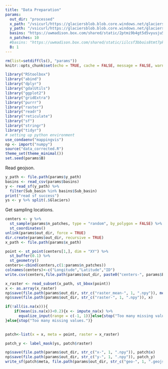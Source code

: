 ```yaml
---
title: "Data Preparation"
params:
  out_dir: "processed"
  x_path: "/vsicurl/https://glaciersblob.blob.core.windows.net/glaciersdata-kris/corrected/region-corrected.vrt"
  y_path: "/vsicurl/https://glaciersblob.blob.core.windows.net/glaciersdata-kris/glaciers.geojson"
  basins: "https://uwmadison.box.com/shared/static/2ptmi9b4gt5d5vyusju5u8kn5n1s6hnd.csv"
  n_patches: 10
  #basins: "https://uwmadison.box.com/shared/static/iilcsf3bbois8tmt7pklriu219s4wlu6.csv" # for test basins
  B: 1 
---
```


```r
rm(list=setdiff(ls(), "params"))
knitr::opts_chunk$set(echo = TRUE, cache = FALSE, message = FALSE, warning = FALSE)
```

```r
library("RStoolbox")
library("abind")
library("dplyr")
library("gdalUtils")
library("ggplot2")
library("gridExtra")
library("purrr")
library("raster")
library("readr")
library("reticulate")
library("sf")
library("stringr")
library("tidyr")
# setting up python environment
use_condaenv("mappingvis")
np <- import("numpy")
source("data_corrected.R")
theme_set(theme_minimal())
set.seed(params$B)
```

Read geojson.

```r
y_path <- file.path(params$y_path)
basins <- read_csv(params$basins)
y <- read_sf(y_path) %>%
  filter(Sub_basin %in% basins$Sub_basin)
print("read sf success")
ys <- y %>% split(.$Glaciers)
```
Get sampling locations.

```r
centers <- y %>%
  st_sample(params$n_patches, type = "random", by_polygon = FALSE) %>%
  st_coordinates()
unlink(params$out_dir, force = TRUE)
dir.create(params$out_dir, recursive = TRUE)
x_path <- file.path(params$x_path)
```

```r
point <- st_point(centers[1,], dim = "XY") %>%
  st_buffer(0.1) %>%
  st_geometry()
centers<-cbind(centers,c(1:params$n_patches))
colnames(centers)<-c("Longitude","Latitude","ID")
write.csv(centers,file.path(params$out_dir, paste0("centers-", params$B, ".csv")))
```

```r
x_raster <- read_subset(x_path, st_bbox(point))
x <- as.array(x_raster)
np$save(file.path(params$out_dir, str_c("raster_mean-", 1, ".npy")), mean(is.na(x)))
np$save(file.path(params$out_dir, str_c("raster-", 1, ".npy")), x)

if(!all(is.na(x))){
    if(mean(is.na(x))<0.2){x <- impute_na(x) %>%
      equalize_input(range = c(-1, 1))}else{stop("Too many missing values.")}
}else{stop("Too many missing values.")}

      
patch<-list(x = x, meta = point, raster = x_raster)
```

```r
patch_y <- label_mask(ys, patch$raster)
```

```r

np$save(file.path(params$out_dir, str_c("x-", 1, ".npy")), patch$x)
np$save(file.path(params$out_dir, str_c("y-", 1, ".npy")), patch_y)
write_sf(patch$meta, file.path(params$out_dir, str_c("geo-", 1, ".geojson")))
```
